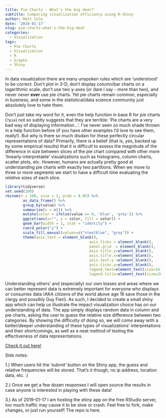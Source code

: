 ```yaml
---
title: Pie Charts - What’s the big deal?
subtitle: Comparing visualization efficiency using R-Shiny
author: Matt Cole
date: '2019-01-17'
slug: pie-charts-what-s-the-big-deal
categories:
  - Visualization
tags:
  - Pie Charts
  - Visualization
  - R
  - Graphs
  - Shiny
---
```


In data visualization there are many unspoken rules which are 'understood' to be correct. Don't plot in 3-D, don't display column/bar charts on a logarithmic scale, don't use two y-axes (or dare I say - more than two), and never _never_ __ever__ use pie charts. Yet pie charts remain common, especially in business, and some in the statistical/data science community just absolutely love to hate them. 

  Don't just take my word for it, even the help function in base R for pie charts (`?pie`) not so subtly suggests that they are terrible: 'Pie charts are a very bad way of displaying information...'. I've never seen so much shade thrown in a help function before (if you have other examples I'd love to see them, really!). But why is there so much disdain for these perfectly circular representations of data? Primarily, there is a belief (that is, yes, backed up by some empirical results) that it is difficult to assess the magnitude of the difference in size between slices of the pie chart compared with other more 'linearly-interpretable' visualizations such as histograms, column charts, scatter plots, etc. However, humans are actually pretty good at understanding pie charts with exactly two partitions. When we move to three or more segments we start to have a difficult time evaluating the _relative_ sizes of each slice. 

```r
library(tidyverse)
set.seed(100)
rbinom(n = 100, size = 1, prob = 0.05) %>%
        as_data_frame() %>%
        group_by(value) %>%
        summarize(x = n()) %>%
        mutate(color = ifelse(value == 0, 'blue', 'grey')) %>%
        ggplot(aes(x="", y = color, fill = color)) +
        geom_bar(width = 1, stat = "identity") +
        coord_polar("y") +
        scale_fill_manual(values=c("steelblue", "grey")) +
        theme(axis.text = element_blank(),
                                      axis.ticks = element_blank(),
                                      panel.grid  = element_blank(),
                                      axis.title.y=element_blank(),
                                      axis.title.x=element_blank(),
                                      axis.text.y =element_blank(),
                                      axis.ticks.y=element_blank(),
                                      legend.text=element_text(size=16),
                                      legend.title=element_text(size=20))

```


Understanding others' and (especially) our own biases and areas where we can better represent data is extremely important for everyone who displays or consumes data (AKA citizens of the world above age 16 save those in the clergy and possibly Guy Fieri). As such, I decided to create a small shiny app which can help us illustrate the impact visualization choice has on our understanding of data. The app simply displays random data in column and pie charts, asking the user to guess the relative size difference between two categories. By showing the difficulty of doing so, we will come away with a better/deeper understanding of these types of visualizations' interpretations and their shortcomings, as well as a neat method of testing the effectiveness of data representations.

[Check it out here!]()

Side notes:

1.) When users hit the 'submit' button on the Shiny app, the guess and relative frequencies will be stored. That's it though, no ip address, location data, etc. :)

2.) Once we get a few dozen responses I will open source the results in case anyone is interested in playing with these data! 

3.) As of 2019-01-17 I am hosting the shiny app on the free RStudio server, too much traffic may cause it to be slow or crash. Feel free to fork, make changes, or just run yourself! The repo is here.






